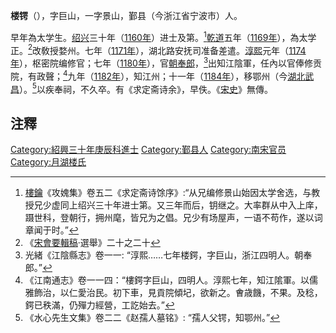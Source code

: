 {{Multiple issues|
{{Copy edit|time=2022-06-12T16:38:44+00:00}}
{{Unreferenced|time=2022-06-12T16:38:44+00:00}}
}}
'''楼锷'''（{{bd|?||?|}}），字巨山，一字景山，鄞县（今浙江省宁波市）人。

早年為太学生。[[绍兴|绍兴]]三十年（[[1160年|1160年]]）进士及第。<ref>[[樓鑰|樓鑰]]《攻媿集》卷五二《求定斋诗馀序》:“从兄编修景山始因太学舍选，与教授兄少虚同上绍兴三十年进士第。又三年而后，钥继之。大率群从中入上庠，蹑世科，登朝行，拥州麾，皆兄为之倡。兄少有场屋声，一语不苟作，遂以词章闻于时。”</ref>[[乾道_(南宋)|乾道]]五年（[[1169年|1169年]]），為太学正。<ref>《[[宋會要輯稿|宋會要輯稿]]·選舉》二十之二十</ref>改敎授婺州。七年（[[1171年|1171年]]），湖北路安抚司准备差遣。[[淳熙|淳熙]]元年（[[1174年|1174年]]），枢密院编修官；七年（[[1180年|1180年]]），官[[朝奉郎|朝奉郎]]，<ref>光緒《江陰縣志》卷一一: “淳熙……七年楼鍔，字巨山，浙江四明人。朝奉郎。”</ref>出知江陰軍，任內以官俸修贡院，有政聲；<ref>《江南通志》卷一一四：“樓鍔字巨山，四明人。淳熙七年，知江隂軍。以儒雅飾治，以仁愛治民。初下車，見貢院傾圮，欲新之。㑹歳饑，不果。及稔，鍔已秩滿，仍殫力經營，工訖始去。”</ref>九年（[[1182年|1182年]]），知江州；十一年（[[1184年|1184年]]），移鄂州（今[[湖北|湖北]][[武昌|武昌]]）。<ref>《水心先生文集》卷二二《赵孺人墓铭》: “孺人父锷，知鄂州。”</ref>以疾奉祠，不久卒。有《求定斋诗余》，早佚。《[[宋史|宋史]]》無傳。

==注釋==
{{reflist}}
[[Category:紹興三十年庚辰科進士|Category:紹興三十年庚辰科進士]]
[[Category:鄞县人|Category:鄞县人]]
[[Category:南宋官员|Category:南宋官员]]
[[Category:月湖楼氏|Category:月湖楼氏]]
{{bio-stub}}